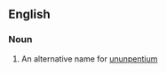 ==English==

===Noun===
{{en-noun|sg=[[eka]]-[[bismuth]]|-}}

#{{element}} An alternative name for [[ununpentium]]